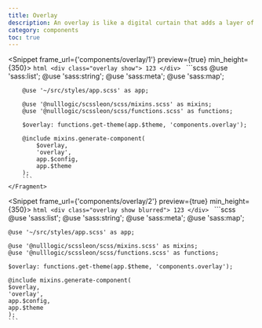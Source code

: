```yaml
---
title: Overlay
description: An overlay is like a digital curtain that adds a layer of drama to your website. It's a versatile component that can be used to display important information, create interactive experiences, or simply add some visual flair. With an overlay, you can easily draw attention to specific areas of your website without overwhelming your users.
category: components
toc: true
---
```


<Snippet frame_url={'components/overlay/1'} preview={true} min_height={350}>
    <Fragment slot="html">
        ```html
        <div class="overlay show">
          123
        </div>
        ```
    </Fragment>
    <Fragment slot="scss">
        ```scss
        @use 'sass:list';
        @use 'sass:string';
        @use 'sass:meta';
        @use 'sass:map';

        @use '~/src/styles/app.scss' as app;

        @use '@nulllogic/scssleon/scss/mixins.scss' as mixins;
        @use '@nulllogic/scssleon/scss/functions.scss' as functions;

        $overlay: functions.get-theme(app.$theme, 'components.overlay');

        @include mixins.generate-component(
            $overlay,
            'overlay',
            app.$config,
            app.$theme
        );
        ```
    </Fragment>
</Snippet>

<Snippet frame_url={'components/overlay/2'} preview={true} min_height={350}>
  <Fragment slot="html">
    ```html
    <div class="overlay show blurred">
      123
    </div>
    ```
  </Fragment>
  <Fragment slot="scss">
    ```scss
    @use 'sass:list';
    @use 'sass:string';
    @use 'sass:meta';
    @use 'sass:map';

    @use '~/src/styles/app.scss' as app;

    @use '@nulllogic/scssleon/scss/mixins.scss' as mixins;
    @use '@nulllogic/scssleon/scss/functions.scss' as functions;

    $overlay: functions.get-theme(app.$theme, 'components.overlay');

    @include mixins.generate-component(
    $overlay,
    'overlay',
    app.$config,
    app.$theme
    );
    ```
  </Fragment>
</Snippet>

